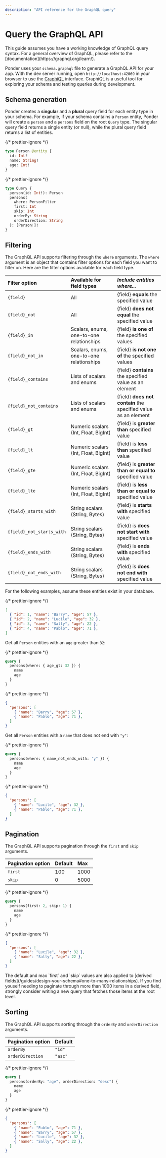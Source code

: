 ```yaml
---
description: "API reference for the GraphQL query"
---
```



# Query the GraphQL API

<Callout type="info">
  This guide assumes you have a working knowledge of GraphQL query syntax. For a
  general overview of GraphQL, please refer to the
  [documentation](https://graphql.org/learn/).
</Callout>

Ponder uses your `schema.graphql` file to generate a GraphQL API for your app. With the dev server running, open `http://localhost:42069` in your browser to use the [GraphiQL](https://github.com/graphql/graphiql/tree/main/packages/graphiql#graphiql) interface. GraphiQL is a useful tool for exploring your schema and testing queries during development.

## Schema generation

Ponder creates a **singular** and a **plural** query field for each entity type in your schema. For example, if your schema contains a `Person` entity, Ponder will create a `person` and a `persons` field on the root `Query` type. The singular query field returns a single entity (or null), while the plural query field returns a list of entities.

<div className="code-columns">

{/* prettier-ignore */}
```graphql filename="schema.graphql"
type Person @entity {
  id: Int!
  name: String!
  age: Int!
}
```

{/* prettier-ignore */}
```graphql filename="Generated schema"
type Query {
  person(id: Int!): Person
  persons(
    where: PersonFilter
    first: Int
    skip: Int
    orderBy: String
    orderDirection: String
  ): [Person!]!
}
```

</div>

## Filtering

The GraphQL API supports filtering through the `where` arguments. The `where` argument is an object that contains filter options for each field you want to filter on. Here are the filter options available for each field type.

| Filter option             | Available for field types                | _Include entities where..._                                      |
| :------------------------ | :--------------------------------------- | :--------------------------------------------------------------- |
| `{field}`                 | All                                      | \{field\} **equals** the specified value                         |
| `{field}_not`             | All                                      | \{field\} **does not equal** the specified value                 |
| `{field}_in`              | Scalars, enums, one-to-one relationships | \{field\} **is one of** the specified values                     |
| `{field}_not_in`          | Scalars, enums, one-to-one relationships | \{field\} **is not one of** the specified values                 |
| `{field}_contains`        | Lists of scalars and enums               | \{field\} **contains** the specified value as an element         |
| `{field}_not_contains`    | Lists of scalars and enums               | \{field\} **does not contain** the specified value as an element |
| `{field}_gt`              | Numeric scalars (Int, Float, BigInt)     | \{field\} is **greater than** specified value                    |
| `{field}_lt`              | Numeric scalars (Int, Float, BigInt)     | \{field\} is **less than** specified value                       |
| `{field}_gte`             | Numeric scalars (Int, Float, BigInt)     | \{field\} is **greater than or equal to** specified value        |
| `{field}_lte`             | Numeric scalars (Int, Float, BigInt)     | \{field\} is **less than or equal to** specified value           |
| `{field}_starts_with`     | String scalars (String, Bytes)           | \{field\} is **starts with** specified value                     |
| `{field}_not_starts_with` | String scalars (String, Bytes)           | \{field\} is **does not start with** specified value             |
| `{field}_ends_with`       | String scalars (String, Bytes)           | \{field\} is **ends with** specified value                       |
| `{field}_not_ends_with`   | String scalars (String, Bytes)           | \{field\} is **does not end with** specified value               |

For the following examples, assume these entities exist in your database.

<div className="code-columns">

{/* prettier-ignore */}
```json filename="Person data"
[
  { "id": 1, "name": "Barry", "age": 57 },
  { "id": 2, "name": "Lucile", "age": 32 },
  { "id": 3, "name": "Sally", "age": 22 },
  { "id": 4, "name": "Pablo", "age": 71 },
]
```

<div></div>

</div>

Get all `Person` entities with an `age` greater than `32`:

<div className="code-columns">

{/* prettier-ignore */}
```graphql filename="Query"
query {
  persons(where: { age_gt: 32 }) {
    name
    age
  }
}
```

{/* prettier-ignore */}
```json filename="Result"
{
  "persons": [
    { "name": "Barry", "age": 57 },
    { "name": "Pablo", "age": 71 },
  ]
}
```

</div>

Get all `Person` entities with a `name` that does not end with `"y"`:

<div className="code-columns">

{/* prettier-ignore */}
```graphql filename="Query"
query {
  persons(where: { name_not_ends_with: "y" }) {
    name
    age
  }
}
```

{/* prettier-ignore */}
```json filename="Result"
{
  "persons": [
    { "name": "Lucile", "age": 32 },
    { "name": "Pablo", "age": 71 },
  ]
}
```

</div>

## Pagination

The GraphQL API supports pagination through the `first` and `skip` arguments.

| Pagination option | Default | Max  |
| :---------------- | :------ | :--- |
| `first`           | 100     | 1000 |
| `skip`            | 0       | 5000 |

<div className="code-columns">

{/* prettier-ignore */}
```graphql filename="Query"
query {
  persons(first: 2, skip: 1) {
    name
    age
  }
}
```

{/* prettier-ignore */}
```json filename="Result"
{
  "persons": [
    { "name": "Lucile", "age": 32 },
    { "name": "Sally", "age": 22 },
  ]
}
```

</div>

<Callout type="warning">
  The default and max `first` and `skip` values are also applied to [derived
  fields](/guides/design-your-schema#one-to-many-relationships). If you find
  youself needing to paginate through more than 1000 items in a derived field,
  strongly consider writing a new query that fetches those items at the root
  level.
</Callout>

## Sorting

The GraphQL API supports sorting through the `orderBy` and `orderDirection` arguments.

| Pagination option | Default |
| :---------------- | :------ |
| `orderBy`         | `"id"`  |
| `orderDirection`  | `"asc"` |

<div className="code-columns">

{/* prettier-ignore */}
```graphql filename="Query"
query {
  persons(orderBy: "age", orderDirection: "desc") {
    name
    age
  }
}
```

{/* prettier-ignore */}
```json filename="Result"
{
  "persons": [
    { "name": "Pablo", "age": 71 },
    { "name": "Barry", "age": 57 },
    { "name": "Lucile", "age": 32 },
    { "name": "Sally", "age": 22 },
  ]
}
```

</div>
